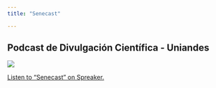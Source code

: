 ```yaml
---
title: "Senecast"

---
```


## Podcast de Divulgación Científica - Uniandes
![](images/senecast_logo.jpg) 

<a class="spreaker-player" href="https://www.spreaker.com/show/senecast" data-resource="show_id=4715206" data-theme="light" data-playlist="show" data-cover="https://d1bm3dmew779uf.cloudfront.net/cover/c0ec64280633b9b95e6aa7b9112d4c02.jpg" data-width="100%" data-height="400px">Listen to "Senecast" on Spreaker.</a><script async src="https://widget.spreaker.com/widgets.js"></script>